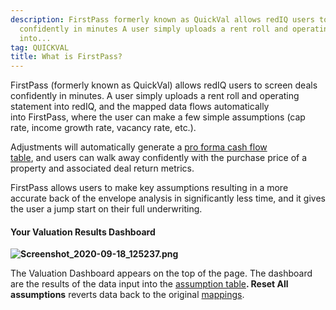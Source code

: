 ```yaml
---
description: FirstPass formerly known as QuickVal allows redIQ users to screen deals
  confidently in minutes A user simply uploads a rent roll and operating statement
  into...
tag: QUICKVAL
title: What is FirstPass?
---
```


FirstPass (formerly known as QuickVal) allows redIQ users to screen deals confidently in minutes. A user simply uploads a rent roll and operating statement into redIQ, and the mapped data flows automatically into FirstPass, where the user can make a few simple assumptions (cap rate, income growth rate, vacancy rate, etc.). 


Adjustments will automatically generate a [pro forma cash flow table](kb://article/zendesk:rediq:360049900111), and users can walk away confidently with the purchase price of a property and associated deal return metrics.  


FirstPass allows users to make key assumptions resulting in a more accurate back of the envelope analysis in significantly less time, and it gives the user a jump start on their full underwriting. 


#### **Your Valuation Results Dashboard**


**![Screenshot_2020-09-18_125237.png](/images/rediq/828216c56dd9f74549bb14f520bd6ca9f45e1127.png)**


The Valuation Dashboard appears on the top of the page. The dashboard are the results of the data input into the [assumption table](kb://article/zendesk:rediq:360049898411)**. Reset All assumptions** reverts data back to the original [mappings](../rent-rolls/what-does-mapping-mean).